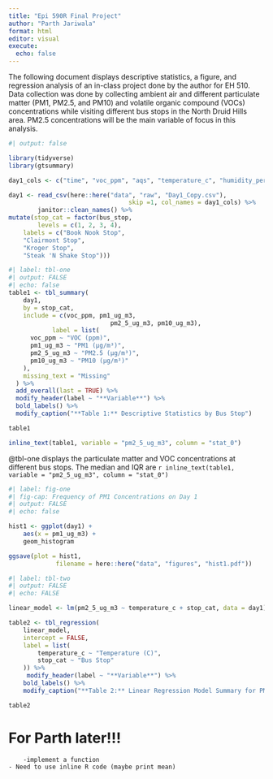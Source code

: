 ```yaml
---
title: "Epi 590R Final Project"
author: "Parth Jariwala"
format: html
editor: visual
execute: 
  echo: false
---
```


The following document displays descriptive statistics, a figure, and regression analysis of an in-class project done by the author for EH 510. Data collection was done by collecting ambient air and different particulate matter (PM1, PM2.5, and PM10) and volatile organic compound (VOCs) concentrations while visiting different bus stops in the North Druid Hills area. PM2.5 concentrations will be the main variable of focus in this analysis.

```r
#| output: false

library(tidyverse)
library(gtsummary)

day1_cols <- c("time", "voc_ppm", "aqs", "temperature_c", "humidity_percent", "pressure_mbar", "pm1_ug_m3", "pm2_5_ug_m3", "pm10_ug_m3", "latitude","longitude", "bus_stop")

day1 <- read_csv(here::here("data", "raw", "Day1_Copy.csv"),
								 skip =1, col_names = day1_cols) %>% 
		janitor::clean_names() %>% 
mutate(stop_cat = factor(bus_stop,
		levels = c(1, 2, 3, 4),
    labels = c("Book Nook Stop", 
    "Clairmont Stop", 
    "Kroger Stop", 
    "Steak 'N Shake Stop")))


```

```r
#| label: tbl-one
#| output: FALSE
#| echo: false
table1 <- tbl_summary(
	day1,
	by = stop_cat,
	include = c(voc_ppm, pm1_ug_m3, 
							pm2_5_ug_m3, pm10_ug_m3), 
			label = list(
      voc_ppm ~ "VOC (ppm)",
      pm1_ug_m3 ~ "PM1 (µg/m³)",
      pm2_5_ug_m3 ~ "PM2.5 (µg/m³)",
      pm10_ug_m3 ~ "PM10 (µg/m³)"
    ),
	missing_text = "Missing"
  ) %>%
  add_overall(last = TRUE) %>%
  modify_header(label ~ "**Variable**") %>%
  bold_labels() %>%
  modify_caption("**Table 1:** Descriptive Statistics by Bus Stop")

table1

inline_text(table1, variable = "pm2_5_ug_m3", column = "stat_0")

```

@tbl-one displays the particulate matter and VOC concentrations at different bus stops.
The median and IQR are `r inline_text(table1, variable = "pm2_5_ug_m3", column = "stat_0")`

```r
#| label: fig-one
#| fig-cap: Frequency of PM1 Concentrations on Day 1
#| output: FALSE
#| echo: false

hist1 <- ggplot(day1) +
	aes(x = pm1_ug_m3) +
	geom_histogram

ggsave(plot = hist1,
			 filename = here::here("data", "figures", "hist1.pdf"))

```

```r
#| label: tbl-two
#| output: FALSE
#| echo: FALSE

linear_model <- lm(pm2_5_ug_m3 ~ temperature_c + stop_cat, data = day1)

table2 <- tbl_regression(
	linear_model,
	intercept = FALSE,
	label = list(
		temperature_c ~ "Temperature (C)",
		stop_cat ~ "Bus Stop"
	)) %>% 
	 modify_header(label ~ "**Variable**") %>% 
	bold_labels() %>% 
	modify_caption("**Table 2:** Linear Regression Model Summary for PM2.5 Concentration")

table2
```

# For Parth later!!! 
		-implement a function
	- Need to use inline R code (maybe print mean)
